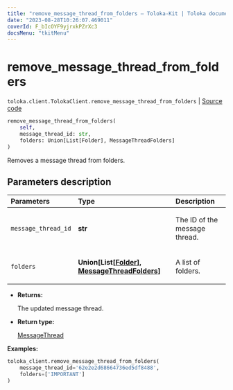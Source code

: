 ```yaml
---
title: "remove_message_thread_from_folders — Toloka-Kit | Toloka documentation"
date: "2023-08-28T10:26:07.469011"
coverId: F_bIcOYF9yjrxkPZrXc3
docsMenu: "tkitMenu"
---
```


# remove_message_thread_from_folders

`toloka.client.TolokaClient.remove_message_thread_from_folders` | [Source code](https://github.com/Toloka/toloka-kit/blob/v1.2.1/src/client/__init__.py#L1122)

```python
remove_message_thread_from_folders(
    self,
    message_thread_id: str,
    folders: Union[List[Folder], MessageThreadFolders]
)
```

Removes a message thread from folders.

## Parameters description

| Parameters | Type | Description |
| :----------| :----| :-----------|
`message_thread_id`|**str**|<p>The ID of the message thread.</p>
`folders`|**Union\[List\[[Folder](/docs/toloka-kit/reference/toloka.client.message_thread.Folder)\], [MessageThreadFolders](/docs/toloka-kit/reference/toloka.client.message_thread.MessageThreadFolders)\]**|<p>A list of folders.</p>

* **Returns:**

  The updated message thread.

* **Return type:**

  [MessageThread](/docs/toloka-kit/reference/toloka.client.message_thread.MessageThread)

**Examples:**

```python
toloka_client.remove_message_thread_from_folders(
    message_thread_id='62e2e2d68664736ed5df8488',
    folders=['IMPORTANT']
)
```